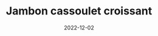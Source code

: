 ---
layout: "../../../layouts/MainLayout.astro"
title: "Jambon cassoulet croissant"
description: "Lorem ipsum dolor, sit amet consectetur sit amet consectetur adipisicing elit. Labore iure rerum enim voluptatum nemo. Ab adipisci harum nesciunt vero et similique minima alias modi unde quod! Doloremque sit amet consectetur adipisicing elit."
date: "2022-12-02" # Format: YYYY-MM-DD
image: "https://p.favim.com/orig/2019/04/06/aesthetic-gif-lalisa-manoban-Favim.com-7052902.gif"
category: "jardin-des-devs"
tags: [ # 5 Tags max
    'jdd'
    ]
---